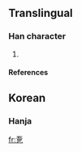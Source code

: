 ==Translingual==

===Han character===
{{Han char|rn=5|rad=乙|as=07|sn=8|four=|canj=一一口弓 (MMRN)}}

# {{defn|Han}}

====References====
{{Han ref|kx=0084.201|dkj=|dj=|hdz=|uh=341A|ud=13338|bh=|bd=}}

==Korean==

===Hanja===
{{ko-hanja|hangeul=올|rv=ol|mr=ol|y=ol}}

[[fr:㐚]]